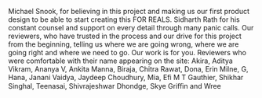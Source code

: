 Michael Snook, for believing in this project and making us our first product design to be able to start creating this FOR REALS. Sidharth Rath for his constant counsel and support on every detail through many panic calls. Our reviewers, who have trusted in the process and our drive for this project from the beginning, telling us where we are going wrong, where we are going right and where we need to go. Our work is for you. Reviewers who were comfortable with their name appearing on the site: Akira, Aditya Vikram, Ananya V, Ankita Manna, Biraja, Chitra Rawat, Dona, Erin Milne, G, Hana, Janani Vaidya, Jaydeep Choudhury, Mia, Efi M T Gauthier, Shikhar Singhal, Teenasai, Shivrajeshwar Dhondge, Skye Griﬃn and Wree
